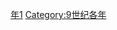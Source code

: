{{Catnav|頁面分類|历史|歷史時代|年|9世纪各年}}

{{catmore}}
{{Commons category|841}}

[[Category:840年代|年1]]
[[Category:9世纪各年|Category:9世纪各年]]
